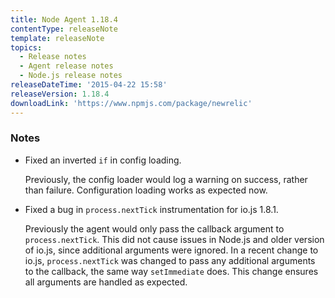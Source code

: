 ```yaml
---
title: Node Agent 1.18.4
contentType: releaseNote
template: releaseNote
topics:
  - Release notes
  - Agent release notes
  - Node.js release notes
releaseDateTime: '2015-04-22 15:58'
releaseVersion: 1.18.4
downloadLink: 'https://www.npmjs.com/package/newrelic'
---
```


### Notes

* Fixed an inverted `if` in config loading.

  Previously, the config loader would log a warning on success, rather than failure. Configuration loading works as expected now.
* Fixed a bug in `process.nextTick` instrumentation for io.js 1.8.1.

  Previously the agent would only pass the callback argument to `process.nextTick`. This did not cause issues in Node.js and older version of io.js, since additional arguments were ignored. In a recent change to io.js, `process.nextTick` was changed to pass any additional arguments to the callback, the same way `setImmediate` does. This change ensures all arguments are handled as expected.
